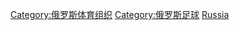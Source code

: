 {{Catnav|頁面分類|...|足球|各國足球|俄罗斯足球}}
{{Catnav|頁面分類|...|各國體育|各國足球|俄罗斯足球}}
{{Catnav|頁面分類|...|各國體育|俄羅斯體育|俄罗斯足球}}
{{Commonscat|Association football clubs of Russia}}

[[Category:俄罗斯体育组织|Category:俄罗斯体育组织]]
[[Category:俄罗斯足球|Category:俄罗斯足球]]
[[Category:各國足球會|Russia]]